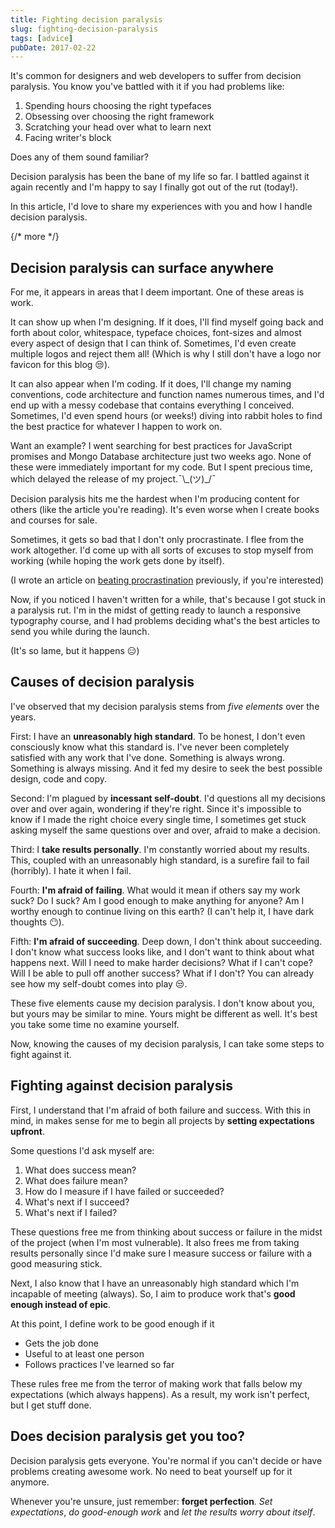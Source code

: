 ```yaml
---
title: Fighting decision paralysis
slug: fighting-decision-paralysis
tags: [advice]
pubDate: 2017-02-22
---
```


It's common for designers and web developers to suffer from decision paralysis. You know you've battled with it if you had problems like:

1. Spending hours choosing the right typefaces
2. Obsessing over choosing the right framework
3. Scratching your head over what to learn next
4. Facing writer's block

Does any of them sound familiar?

Decision paralysis has been the bane of my life so far. I battled against it again recently and I'm happy to say I finally got out of the rut (today!).

In this article, I'd love to share my experiences with you and how I handle decision paralysis.

{/* more */}

## Decision paralysis can surface anywhere

For me, it appears in areas that I deem important. One of these areas is work.

It can show up when I'm designing. If it does, I'll find myself going back and forth about color, whitespace, typeface choices, font-sizes and almost every aspect of design that I can think of. Sometimes, I'd even create multiple logos and reject them all! (Which is why I still don't have a logo nor favicon for this blog 😒).

It can also appear when I'm coding. If it does, I'll change my naming conventions, code architecture and function names numerous times, and I'd end up with a messy codebase that contains everything I conceived. Sometimes, I'd even spend hours (or weeks!) diving into rabbit holes to find the best practice for whatever I happen to work on.

Want an example? I went searching for best practices for JavaScript promises and Mongo Database architecture just two weeks ago. None of these were immediately important for my code. But I spent precious time, which delayed the release of my project.<span class="kaomoji">¯\\\_(ツ)\_/¯</span>

Decision paralysis hits me the hardest when I'm producing content for others (like the article you're reading). It's even worse when I create books and courses for sale.

Sometimes, it gets so bad that I don't only procrastinate. I flee from the work altogether. I'd come up with all sorts of excuses to stop myself from working (while hoping the work gets done by itself).

(I wrote an article on [beating procrastination](https://zellwk.com/blog/procrastination/) previously, if you're interested)

Now, if you noticed I haven't written for a while, that's because I got stuck in a paralysis rut. I'm in the midst of getting ready to launch a responsive typography course, and I had problems deciding what's the best articles to send you while during the launch.

(It's so lame, but it happens 😑)

## Causes of decision paralysis

I've observed that my decision paralysis stems from _five elements_ over the years.

First: I have an **unreasonably high standard**. To be honest, I don't even consciously know what this standard is. I've never been completely satisfied with any work that I've done. Something is always wrong. Something is always missing. And it fed my desire to seek the best possible design, code and copy.

Second: I'm plagued by **incessant self-doubt**. I'd questions all my decisions over and over again, wondering if they're right. Since it's impossible to know if I made the right choice every single time, I sometimes get stuck asking myself the same questions over and over, afraid to make a decision.

Third: I **take results personally**. I'm constantly worried about my results. This, coupled with an unreasonably high standard, is a surefire fail to fail (horribly). I hate it when I fail.

Fourth: **I'm afraid of failing**. What would it mean if others say my work suck? Do I suck? Am I good enough to make anything for anyone? Am I worthy enough to continue living on this earth? (I can't help it, I have dark thoughts 😶).

Fifth: **I'm afraid of succeeding**. Deep down, I don't think about succeeding. I don't know what success looks like, and I don't want to think about what happens next. Will I need to make harder decisions? What if I can't cope? Will I be able to pull off another success? What if I don't? You can already see how my self-doubt comes into play 😒.

These five elements cause my decision paralysis. I don't know about you, but yours may be similar to mine. Yours might be different as well. It's best you take some time no examine yourself.

Now, knowing the causes of my decision paralysis, I can take some steps to fight against it.

## Fighting against decision paralysis

First, I understand that I'm afraid of both failure and success. With this in mind, in makes sense for me to begin all projects by **setting expectations upfront**.

Some questions I'd ask myself are:

1. What does success mean?
2. What does failure mean?
3. How do I measure if I have failed or succeeded?
4. What's next if I succeed?
5. What's next if I failed?

These questions free me from thinking about success or failure in the midst of the project (when I'm most vulnerable). It also frees me from taking results personally since I'd make sure I measure success or failure with a good measuring stick.

Next, I also know that I have an unreasonably high standard which I'm incapable of meeting (always). So, I aim to produce work that's **good enough instead of epic**.

At this point, I define work to be good enough if it

- Gets the job done
- Useful to at least one person
- Follows practices I've learned so far

These rules free me from the terror of making work that falls below my expectations (which always happens). As a result, my work isn't perfect, but I get stuff done.

## Does decision paralysis get you too?

Decision paralysis gets everyone. You're normal if you can't decide or have problems creating awesome work. No need to beat yourself up for it anymore.

Whenever you're unsure, just remember: **forget perfection**. _Set expectations_, _do good-enough work_ and _let the results worry about itself_.
